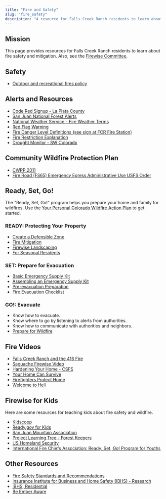 ```yaml
---
title: "Fire and Safety"
slug: "fire_safety"
description: "A resource for Falls Creek Ranch residents to learn about fire safety and mitigation."
---
```



## Mission

This page provides resources for Falls Creek Ranch residents to learn about fire safety and mitigation. Also, see the [Firewise Committee](/committees/firewise/).

## Safety

- [Outdoor and recreational fires policy](/uploads/documents/outdoor_recreational_fires_policy_2020.pdf)

## Alerts and Resources

- [Code Red Signup - La Plata County](https://public.coderedweb.com/CNE/en-US/BFEA18547A8D)
- [San Juan National Forest Alerts](https://www.fs.usda.gov/alerts/sanjuan/alerts-notices)
- [National Weather Service - Fire Weather Terms](https://www.weather.gov/gjt/firewx_terms)
- [Red Flag Warning](https://www.iafc.org/docs/default-source/pdf/red-flag-resource-short.pdf)
- [Fire Danger Level Definitions (see sign at FCR Fire Station)](https://www.fs.usda.gov/Internet/FSE_DOCUMENTS/stelprd3837307.pdf)
- [Fire Restriction Explanation](https://gacc.nifc.gov/rmcc/dispatch_centers/r2gjc/fireinfo_restrictions/Explanation_of_Fire_Restrictions.pdf)
- [Drought Monitor - SW Colorado](https://droughtmonitor.unl.edu/CurrentMap/StateDroughtMonitor.aspx?CO)

## Community Wildfire Protection Plan

- [CWPP 2011](/uploads/2016/03/FCR-Community-Wildfire-Protection-Plan-2011.pdf)
- [Fire Road (FS65) Emergency Egress Administrative Use USFS Order](/uploads/documents/FS-065-Emergency-Egress-Forest-Order.pdf)

## Ready, Set, Go!

The "Ready, Set, Go!" program helps you prepare your home and family for wildfires. Use the [Your Personal Colorado Wildfire Action Plan](https://uploads1.squarespace.com/uploads/5ea64a6b9614427b0ff93e6d/t/5ebabf24fe32d81b7ca8d550/1589297053102/Colorado-Ready-Set-Go-Wildfire-Action-Plan.pdf) to get started.

### READY: Protecting Your Property

- [Create a Defensible Zone](https://csfs.colostate.edu/media/sites/22/2021/04/2021_CSFS_HIZGuide_Web.pdf)
- [Fire Mitigation](https://csfs.colostate.edu/wildfire-mitigation/protect-your-home-property-from-wildfire/)
- [Firewise Landscaping](https://www.nfpa.org/-/media/Files/Firewise/Brochures-and-Guides/FirewiseGuideToLandscapeandConstruction.ashx)
- [For Seasonal Residents](https://www.iafc.org/docs/default-source/pdf/seasonal-resident-and-property-owner.pdf)

### SET: Prepare for Evacuation

- [Basic Emergency Supply Kit](https://www.ready.gov/sites/default/files/2021-02/ready_checklist.pdf)
- [Assembling an Emergency Supply Kit](https://www.readyforwildfire.org/prepare-for-wildfire/get-set/emergency-supply-kit/)
- [Pre-evacuation Preparation](https://www.readyforwildfire.org/prepare-for-wildfire/go-evacuation-guide/pre-evacuation-preparation-steps/)
- [Fire Evacuation Checklist](https://www.fs.usda.gov/Internet/FSE_DOCUMENTS/stelprdb5305121.pdf)

### GO!: Evacuate

- Know how to evacuate.
- Know where to go by listening to alerts from authorities.
- Know how to communicate with authorities and neighbors.
- [Prepare for Wildfire](https://www.readyforwildfire.org/prepare-for-wildfire/get-set/wildfire-action-plan/)

## Fire Videos

- [Falls Creek Ranch and the 416 Fire](https://www.nfpa.org/Public-Education/Fire-causes-and-risks/Wildfire/Firewise-USA/Firewise-USA-success)
- [Saguache Firewise Video](https://www.youtube.com/watch?v=ncUsdrNRdrg)
- [Hardening Your Home - CSFS](https://www.wildfireprepared.com/hardening-your-home.html)
- [Your Home Can Survive](https://www.youtube.com/watch?v=vL_syp1ZScM)
- [Firefighters Protect Home](https://www.youtube.com/watch?v=wypQc57kacg)
- [Welcome to Hell](https://www.dailymotion.com/video/x5cef2f)

## Firewise for Kids

Here are some resources for teaching kids about fire safety and wildfire.

- [Kidscoop](https://www.kidscoop.com/downloads/category/environment)
- [Ready.gov for Kids](https://www.ready.gov/kids)
- [San Juan Mountain Association](https://sjma.org/learn/after-school_programs/)
- [Project Learning Tree - Forest Keepers](https://www.plt.org/)
- [US Homeland Security](https://www.ready.gov/kids/disaster-facts/wildfires)
- [International Fire Chiefs Association: Ready, Set, Go! Program for Youths](https://www.wildlandfirersg.org/s/iafc2/youth-guides-MCA4KHXPSBM5G4NPGGGU3NRKGJQI?language=en_US)

## Other Resources

- [Fire Safety Standards and Recommendations](/uploads/2022/04/Fire-Safety-Standards-and-Recommendations-2022.pdf)
- [Insurance Institute for Business and Home Safety (IBHS) - Research](https://ibhs.org/wp-content/uploads/wpmembers/files/Near-Building_Noncombustible_Zone_Report_IBHS.pdf)
- [IBHS, Residential](https://ibhs.org/residential/)
- [Be Ember Aware](https://naes.agnt.unr.edu/PMS/Pubs/1510_2005_89.pdf)

